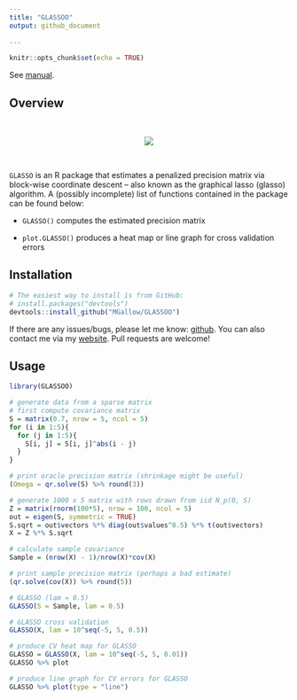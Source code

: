 ```yaml
---
title: "GLASSOO"
output: github_document
  
---
```


```r
knitr::opts_chunk$set(echo = TRUE)
```


See [manual](https://github.com/MGallow/GLASSO/blob/master/GLASSOO.pdf).

## Overview

<br>\vspace{0.5cm}

<p align="center">
  <img src="lik.gif">
</p>

<br>\vspace{0.5cm}


`GLASSO` is an R package that estimates a penalized precision matrix via block-wise coordinate descent -- also known as the graphical lasso (glasso) algorithm. A (possibly incomplete) list of functions contained in the package can be found below:

* `GLASSO()` computes the estimated precision matrix

* `plot.GLASSO()` produces a heat map or line graph for cross validation errors


## Installation

```r
# The easiest way to install is from GitHub:
# install.packages("devtools")
devtools::install_github("MGallow/GLASSOO")
```

If there are any issues/bugs, please let me know: [github](https://github.com/MGallow/GLASSOO/issues). You can also contact me via my [website](http://users.stat.umn.edu/~gall0441/). Pull requests are welcome!

## Usage

```r
library(GLASSOO)

# generate data from a sparse matrix
# first compute covariance matrix
S = matrix(0.7, nrow = 5, ncol = 5)
for (i in 1:5){
  for (j in 1:5){
    S[i, j] = S[i, j]^abs(i - j)
  }
}

# print oracle precision matrix (shrinkage might be useful)
(Omega = qr.solve(S) %>% round(3))

# generate 1000 x 5 matrix with rows drawn from iid N_p(0, S)
Z = matrix(rnorm(100*5), nrow = 100, ncol = 5)
out = eigen(S, symmetric = TRUE)
S.sqrt = out$vectors %*% diag(out$values^0.5) %*% t(out$vectors)
X = Z %*% S.sqrt

# calculate sample covariance
Sample = (nrow(X) - 1)/nrow(X)*cov(X)

# print sample precision matrix (perhaps a bad estimate)
(qr.solve(cov(X)) %>% round(5))

# GLASSO (lam = 0.5)
GLASSO(S = Sample, lam = 0.5)

# GLASSO cross validation
GLASSO(X, lam = 10^seq(-5, 5, 0.5))

# produce CV heat map for GLASSO
GLASSO = GLASSO(X, lam = 10^seq(-5, 5, 0.01))
GLASSO %>% plot

# produce line graph for CV errors for GLASSO
GLASSO %>% plot(type = "line")

```
